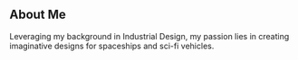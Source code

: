 ## About Me

Leveraging my background in Industrial Design, my passion lies in creating imaginative designs for spaceships and sci-fi vehicles.